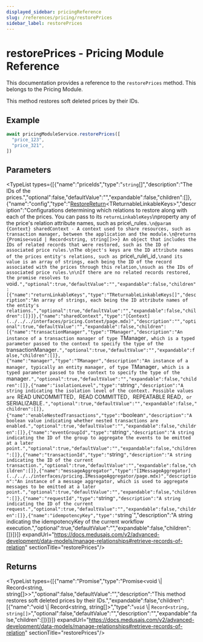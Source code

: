 ```yaml
---
displayed_sidebar: pricingReference
slug: /references/pricing/restorePrices
sidebar_label: restorePrices
---
```



# restorePrices - Pricing Module Reference

This documentation provides a reference to the `restorePrices` method. This belongs to the Pricing Module.

This method restores soft deleted prices by their IDs.

## Example

```ts
await pricingModuleService.restorePrices([
  "price_123",
  "price_321",
])
```

## Parameters

<TypeList types={[{"name":"priceIds","type":"`string`[]","description":"The IDs of the prices.","optional":false,"defaultValue":"","expandable":false,"children":[]},{"name":"config","type":"[RestoreReturn](../../../interfaces/pricing.RestoreReturn/page.mdx)&#60;TReturnableLinkableKeys&#62;","description":"Configurations determining which relations to restore along with each of the prices. You can pass to its `returnLinkableKeys`\nproperty any of the price's relation attribute names, such as price\\_rules`.\n@param {Context} sharedContext - A context used to share resources, such as transaction manager, between the application and the module.\n@returns {Promise<void | Record<string, string[]>>} An object that includes the IDs of related records that were restored, such as the ID of associated price rules.\nThe object's keys are the ID attribute names of the prices entity's relations, such as `price\\_rule\\_id`,\nand its value is an array of strings, each being the ID of the record associated with the prices through this relation,\nsuch as the IDs of associated price rules.\n\nIf there are no related records restored, the promise resolves to `void`.","optional":true,"defaultValue":"","expandable":false,"children":[{"name":"returnLinkableKeys","type":"TReturnableLinkableKeys[]","description":"An array of strings, each being the ID attribute names of the entity's relations.","optional":true,"defaultValue":"","expandable":false,"children":[]}]},{"name":"sharedContext","type":"[Context](../../../interfaces/pricing.Context/page.mdx)","description":"","optional":true,"defaultValue":"","expandable":false,"children":[{"name":"transactionManager","type":"TManager","description":"An instance of a transaction manager of type `TManager`, which is a typed parameter passed to the context to specify the type of the `transactionManager`.","optional":true,"defaultValue":"","expandable":false,"children":[]},{"name":"manager","type":"TManager","description":"An instance of a manager, typically an entity manager, of type `TManager`, which is a typed parameter passed to the context to specify the type of the `manager`.","optional":true,"defaultValue":"","expandable":false,"children":[]},{"name":"isolationLevel","type":"`string`","description":"A string indicating the isolation level of the context. Possible values are `READ UNCOMMITTED`, `READ COMMITTED`, `REPEATABLE READ`, or `SERIALIZABLE`.","optional":true,"defaultValue":"","expandable":false,"children":[]},{"name":"enableNestedTransactions","type":"`boolean`","description":"A boolean value indicating whether nested transactions are enabled.","optional":true,"defaultValue":"","expandable":false,"children":[]},{"name":"eventGroupId","type":"`string`","description":"A string indicating the ID of the group to aggregate the events to be emitted at a later point.","optional":true,"defaultValue":"","expandable":false,"children":[]},{"name":"transactionId","type":"`string`","description":"A string indicating the ID of the current transaction.","optional":true,"defaultValue":"","expandable":false,"children":[]},{"name":"messageAggregator","type":"[IMessageAggregator](../../../interfaces/pricing.IMessageAggregator/page.mdx)","description":"An instance of a message aggregator, which is used to aggregate messages to be emitted at a later point.","optional":true,"defaultValue":"","expandable":false,"children":[]},{"name":"requestId","type":"`string`","description":"A string indicating the ID of the current request.","optional":true,"defaultValue":"","expandable":false,"children":[]},{"name":"idempotencyKey","type":"`string`","description":"A string indicating the idempotencyKey of the current workflow execution.","optional":true,"defaultValue":"","expandable":false,"children":[]}]}]} expandUrl="https://docs.medusajs.com/v2/advanced-development/data-models/manage-relationships#retrieve-records-of-relation" sectionTitle="restorePrices"/>

## Returns

<TypeList types={[{"name":"Promise","type":"Promise&#60;void \\| Record&#60;string, string[]&#62;&#62;","optional":false,"defaultValue":"","description":"This method restores soft deleted prices by their IDs.","expandable":false,"children":[{"name":"void \\| Record&#60;string, string[]&#62;","type":"`void` \\| `Record<string, string[]>`","optional":false,"defaultValue":"","description":"","expandable":false,"children":[]}]}]} expandUrl="https://docs.medusajs.com/v2/advanced-development/data-models/manage-relationships#retrieve-records-of-relation" sectionTitle="restorePrices"/>

